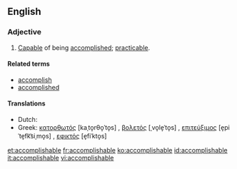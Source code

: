 ==English==

===Adjective===
{{en-adj|-}}

# [[capable|Capable]] of being [[accomplished]]; [[practicable]].

====Related terms====
*[[accomplish]]
*[[accomplished]]

====Translations====
{{trans-top|capable of being accomplished}}
* Dutch: {{t-|nl|haalbaar}}
* Greek: [[κατορθωτός]] [kaˌto̞rθo̞ˈto̞s] {{m}}, [[βολετός]] [ˌvo̞le̞ˈto̞s] {{m}}, [[επιτεύξιμος]] [e̞piˈte̞fk͡siˌmo̞s] {{m}}, [[εφικτός]] [e̞fiˈkto̞s] {{m}}
{{trans-mid}}
{{trans-bottom}}

[[et:accomplishable]]
[[fr:accomplishable]]
[[ko:accomplishable]]
[[id:accomplishable]]
[[it:accomplishable]]
[[vi:accomplishable]]
